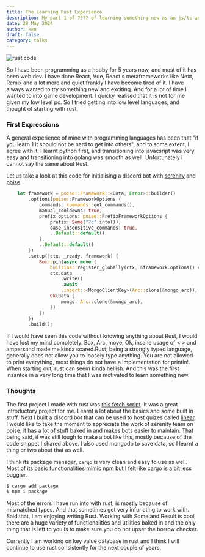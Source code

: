 ```yaml
---
title: The Learning Rust Experience 
description: My part 1 of ???? of learning something new as an js/ts andy.
date: 28 May 2024
author: ken
draft: false
category: talks
---
```


![rust code](/rust-1.png)

So I have been programming as a hobby for 5 years now, and most of it has been web dev. I have done React, Vue, React's metaframeworks like Next, Remix and a lot more and quiet frankly I have become tired of it. I have always wanted to try something new and exciting. And for a lot of time I wanted to into game development. I quicky realised that it is not for me given my low level pc. So I tried getting into low level languages, and thought of starting with rust.

### First Expressions

A general experience of mine with programming languages has been that "if you learn 1 it should not be hard to get into others", and to some extent, I agree with it. I learnt python first, and transitioning into javacsript was very easy and transitioning into golang was smooth as well. Unfortunately I cannot say the same about Rust.

Let us take a look at this code for initialising a discord bot with [serenity](https://github.com/serenity-rs/serenity) and [poise](https://github.com/serenity-rs/poise).

```rust title="hello.rs"
    let framework = poise::Framework::<Data, Error>::builder()
        .options(poise::FrameworkOptions {
            commands: commands::get_commands(),
            manual_cooldowns: true,
            prefix_options: poise::PrefixFrameworkOptions {
                prefix: Some("?c".into()),
                case_insensitive_commands: true,
                ..Default::default()
            },
            ..Default::default()
        })
        .setup(|ctx, _ready, framework| {
            Box::pin(async move {
                builtins::register_globally(ctx, &framework.options().commands).await?;
                ctx.data
                    .write()
                    .await
                    .insert::<MongoClientKey>(Arc::clone(&mongo_arc));
                Ok(Data {
                    mongo: Arc::clone(&mongo_arc),
                })
            })
        })
        .build();
```

If I would have seen this code without knowing anything about Rust, I would have lost my mind completely. Box, Arc, move, Ok, insane usage of < > and ampersand made me kinda scared.Rust, being a strongly typed language, generally does not allow you to loosely type anything. You are not allowed to print everything, most things do not have a implementation for println!. When starting out, rust can seem kinda hellish. And this was the first insantce in a very long time that I was motivated to learn something new.

### Thoughts

The first project I made with rust was [this fetch script](https://github.com/chadcat7/fetch.rs). It was a great introductory project for me. Learnt a lot about the basics and some built in stuff.
Next I built a discord bot that can be used to host quizes called [linear](https://github.com/chadcat7/linear). I would like to take the moment to appreciate the work of serenity team on [poise](https://github.com/serenity-rs/poise), it has a lot of stuff baked in and makes bots easier to maintain. That being said, it was still tough to make a bot like this, mostly because of the code snippet I shared above. I also used mongodb to save data, so I learnt a thing or two about that as well.

I think its package manager, `cargo` is very clean and easy to use as well. Most of its basic functionalities mimic npm but I felt like cargo is a bit less buggier.

```bash
$ cargo add package
$ npm i package
```


Most of the errors I have run into with rust, is mostly because of mismatched types. And that sometimes get very infuriating to work with. Said that, I am enjoying writing Rust. Working with Some and Result is cool, there are a huge variety of functionalities and utilities baked in and the only thing that is left to you is to make sure you do not upset the borrow checker.

Currently I am working on key value database in rust and I think I will continue to use rust consistently for the next couple of years.
